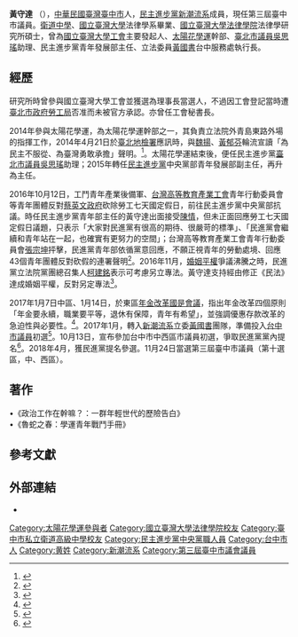 {{BLP sources}}

{{Infobox Officeholder
| 姓名 = 黃守達<br> Huang Shou-ta
| 別名 = 
| 圖像 = 選舉要靠爸？政治世襲化？(有話好說)(黃守達).png
| office =  第3屆[[臺中市議員|臺中市議員]]
| office2 =  民主進步黨青年發展部第十四屆主任
| term_start =2018年12月25日
| term_end = 
| constituency =  第十選區（中區、西區）
| 國籍 = {{ROC}}
| 出生日期  = {{Birth_date_and_age|1988|10|13}}
| birth_place = {{TWN}}[[臺中市|臺中市]]
| education =[[碩士|碩士]]
| 母校  = [[國立臺灣大學|國立臺灣大學]]
| 政黨 = {{民主進步黨}}
| 語言 = [[中華民國國語|國語]]、[[臺語|臺語]]
| 職業 = 
| religion =
| parents = 
| known_for = [[太陽花學運|太陽花學運]]
| educate = 
* [[臺中市西區大同國民小學|臺中市大同國小]]
* [[臺中市私立衛道高級中學|衛道中學國中部]]
* [[臺中市私立衛道高級中學|衛道中學]]高中部
* [[國立臺灣大學|國立臺灣大學]]法律學系
* 國立臺灣大學法律學研究所基礎法學組碩士
| past = 
}}
{{Taiwanese
| tablewidth = 300
| image      = 
| width      = 
| hanji      = 黃守達
| tsuin      = ㄏㄨㄤˊ ㄕㄡˇ ㄉㄚˊ 
| holo       =  n̂g siú-ta̍t
| haka       = 
| nederlands = 
| spainish   = 
| kana       = 
| english    = Huang Shou-Ta
| portugues  = 
}}
'''黃守達''' （{{bd|1988年|10月13日||}}），[[中華民國|中華民國]][[臺灣|臺灣]][[臺中市|臺中市]]人，[[民主進步黨|民主進步黨]][[新潮流系|新潮流系]]成員，現任第三屆臺中市議員。[[臺中市私立衛道高級中學|衛道中學]]、[[國立臺灣大學|國立臺灣大學]]法律學系畢業、[[國立臺灣大學法律學院|國立臺灣大學法律學院]]法律學研究所碩士，曾為[[國立臺灣大學工會|國立臺灣大學工會]]主要發起人、[[太陽花學運|太陽花學運]]幹部、[[臺北市議員|臺北市議員]][[吳思瑤|吳思瑤]]助理、民主進步黨青年發展部主任、立法委員[[黃國書_(民主進步黨)|黃國書]]台中服務處執行長。

== 經歷 ==
研究所時曾參與國立臺灣大學工會並獲選為理事長當選人，不過因工會登記當時遭[[臺北市政府勞動局|臺北市政府勞工局]]否准而未被官方承認。亦曾任工會秘書長。

2014年參與太陽花學運，為太陽花學運幹部之一，其負責立法院外青島東路外場的指揮工作，2014年4月21日於[[臺北地檢署|臺北地檢署]]應訊時，與[[魏揚|魏揚]]、[[黃郁芬|黃郁芬]]輪流宣讀「為民主不服從、為臺灣勇敢承擔」聲明。<ref>{{cite news|title=太陽花學運代表主動應訊 聲明「為民主不服從」|url=http://www.epochtimes.com/b5/14/4/21/n4136711.htm|publisher=[[大紀元時報|大紀元]]|date=2014-04-21|}}</ref>。太陽花學運結束後，便任民主進步黨[[臺北市議員|臺北市議員]][[吳思瑤|吳思瑤]]助理；2015年轉任[[民主進步黨|民主進步黨]]中央黨部青年發展部副主任，再升為主任。

2016年10月12日，工鬥青年產業後備軍、[[台灣高等教育產業工會|台灣高等教育產業工會]]青年行動委員會等青年團體反對[[蔡英文政府|蔡英文政府]]砍除勞工七天國定假日，前往民主進步黨中央黨部抗議。時任民主進步黨青年部主任的黃守達出面接受[[陳情|陳情]]，但未正面回應勞工七天國定假日議題，只表示「大家對民進黨有很高的期待、很嚴苛的標準」、「民進黨會繼續和青年站在一起，也確實有更努力的空間」；台灣高等教育產業工會青年行動委員會[[張宗坤|張宗坤]]抨擊，民進黨青年部依循黨意回應，不願正視青年的勞動處境、回應43個青年團體反對砍假的連署聲明<ref>{{cite news|title=砍七天假引爆青年怒火 齊聚民進黨部開嗆|url=http://www.coolloud.org.tw/node/86598|publisher=[[苦勞網|苦勞網]]|date=2016-10-12|author=高若想|accessdate=2016-11-19}}</ref>。2016年11月，[[婚姻平權|婚姻平權]]爭議沸騰之時，民進黨立法院黨團總召集人[[柯建銘|柯建銘]]表示可考慮另立專法。黃守達支持經由修正《民法》達成婚姻平權，反對另定專法<ref>{{cite news|title=柯建銘提專法選項 民進黨助理串聯挺婚姻平權修民法|url=http://www.peoplenews.tw/news/009d7597-6d6c-49e1-ab13-dcb3a8fefc42|publisher=[[民報|民報]]|date=2016-11-26 |}}</ref>。

2017年1月7日中區、1月14日，於東區[[年金改革國是會議|年金改革國是會議]]，指出年金改革四個原則「年金要永續，職業要平等，退休有保障，青年有希望」，並強調優惠存款改革的急迫性與必要性。<ref>{{cite news|title=年金改革分區座談最終場　抗議民眾怒推拒馬|url=http://www.appledaily.com.tw/realtimenews/article/new/20170114/1035388/|publisher=[[蘋果即時|蘋果即時]]|date=2017-01-14}}</ref>。2017年1月，轉入[[新潮流系|新潮流系]]立委[[黃國書_(民主進步黨)|黃國書]]團隊，準備投入[[台中市議員|台中市議員]]初選<ref>{{cite news|title=民進黨青年部主任請辭 擬投入台中議員初選|url=http://news.ltn.com.tw/news/politics/breakingnews/1975873|publisher=[[自由時報|自由時報]]即時新聞|date=2017-02-15|}}</ref>。10月13日，宣布參加台中市中西區市議員初選，爭取民進黨黨內提名<ref>{{cite news|title=告別學運　黃守達參選中西區議員|url=https://www.nownews.com/news/20171014/2624908|publisher=[[Nownews|Nownews]]地方新聞|date=2017-10-14|}}</ref>。2018年4月，獲民進黨提名參選。11月24日當選第三屆臺中市議員（第十選區，中、西區）。

== 著作 ==
•《政治工作在幹嘛？：一群年輕世代的歷險告白》<br />
•《魯蛇之春：學運青年戰鬥手冊》

== 參考文獻 ==
{{Reflist}}
== 外部連結 ==
*{{facebook|taichungedada}}

{{太陽花學運}}
{{臺中市第3屆議員}}
[[Category:太陽花學運參與者|Category:太陽花學運參與者]]
[[Category:國立臺灣大學法律學院校友|Category:國立臺灣大學法律學院校友]]
[[Category:臺中市私立衛道高級中學校友|Category:臺中市私立衛道高級中學校友]]
[[Category:民主進步黨中央黨職人員|Category:民主進步黨中央黨職人員]]
[[Category:台中市人|Category:台中市人]]
[[Category:黄姓|Category:黄姓]]
[[Category:新潮流系|Category:新潮流系]]
[[Category:第三屆臺中市議會議員|Category:第三屆臺中市議會議員]]